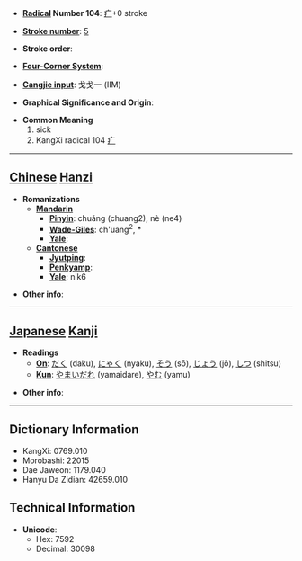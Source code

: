 * '''[[Wiktionary:Chinese radical index| Radical]] Number 104''': [[Wiktionary:Chinese radical index 疒|疒]]+0 stroke

* '''[[Wiktionary:Chinese total strokes index|Stroke number]]''': [[Wiktionary:Chinese total strokes index 5|5]]

* '''Stroke order''': 

* '''[[Wiktionary:Chinese four corner index|Four-Corner System]]''': 

* '''[[Wiktionary:Chinese Cangjie index|Cangjie input]]''': 戈戈一 (IIM)

* '''Graphical Significance and Origin''': 

* '''Common Meaning'''
*# sick
*# KangXi radical 104 [[Wiktionary:Chinese radical index 疒|疒]]


----

== [[Chinese]] [[Hanzi]] ==

* '''Romanizations'''
** '''[[Mandarin]]'''
*** '''[[Pinyin]]''': chuáng (chuang2), nè (ne4)
*** '''[[Wade-Giles]]''': ch'uang<sup>2</sup>, *
*** '''[[Yale]]''': 
** '''[[Cantonese]]'''
*** '''[[Jyutping]]''':
*** '''[[Penkyamp]]''': 
*** '''[[Yale]]''': nik6

* '''Other info''': 

----

== [[Japanese]] [[Kanji]] ==

* '''Readings'''
** '''[[On]]''': [[だく]] (daku), [[にゃく]] (nyaku), [[そう]] (sō), [[じょう]] (jō), [[しつ]] (shitsu)
** '''[[Kun]]''': [[やまいだれ]] (yamaidare), [[やむ]] (yamu)

* '''Other info''':  

----

== Dictionary Information ==

* KangXi: 0769.010
* Morobashi: 22015
* Dae Jaweon: 1179.040
* Hanyu Da Zidian: 42659.010

== Technical Information ==

* '''Unicode''':
** Hex: 7592
** Decimal: 30098